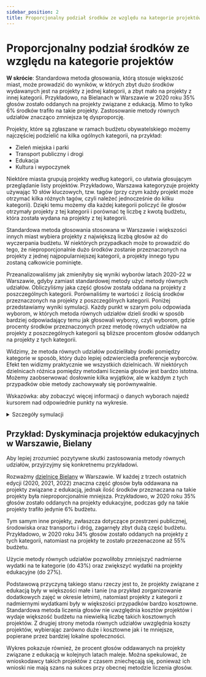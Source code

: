 ```yaml
---
sidebar_position: 2
title: Proporcjonalny podział środków ze względu na kategorie projektów
---
```



# Proporcjonalny podział środków ze względu na kategorie projektów

<div class="summary">
<b>W skrócie</b>:
Standardowa metoda głosowania, którą stosuje większość miast, może prowadzić do wyników, w których zbyt dużo środków 
wydawanych jest na projekty z jednej kategorii, a zbyt mało na projekty z innej kategorii. Przykładowo, na Bielanach w Warszawie w 2020 roku 35% głosów zostało oddanych na projekty związane z edukacją.
Mimo to tylko 6% środków trafiło na takie projekty. Zastosowanie metody równych udziałów znacząco zmniejsza tę dysproporcję.
</div>

Projekty, które są zgłaszane w ramach budżetu obywatelskiego możemy najczęściej podzielić na kilka ogólnych kategorii, na przykład:
* Zieleń miejska i parki
* Transport publiczny i drogi
* Edukacja
* Kultura i wypoczynek

Niektóre miasta grupują projekty według kategorii, co ułatwia głosującym przeglądanie listy projektów. 
Przykładowo, Warszawa kategoryzuje projekty używając 10 słów kluczowych, tzw. tagów (przy czym każdy projekt może otrzymać kilka różnych tagów, czyli należeć jednocześnie do kilku kategorii).
Dzięki temu możemy dla każdej kategorii policzyć ile głosów otrzymały projekty z tej kategorii i porównać tę liczbę z kwotą budżetu, która została wydana na projekty z tej kategorii.

Standardowa metoda głosowania stosowana w Warszawie i większości innych miast wybiera projekty z największą liczbą głosów aż do wyczerpania budżetu.
W niektórych przypadkach może to prowadzić do tego, że nieproporcjonalnie dużo środków zostanie przeznaczonych na projekty z jednej najpopularniejszej kategorii, a projekty innego typu zostaną całkowicie pominięte.

Przeanalizowaliśmy jak zmieniłyby się wyniki wyborów latach 2020-22 w Warszawie, gdyby zamiast standardowej metody użyć metody równych udziałów. Obliczyliśmy jaka część głosów została oddana na projekty z poszczególnych kategorii. 
Porównaliśmy te wartości z ilością środków przeznaczonych na projekty z poszczególnych kategorii. Poniżej przedstawiamy wyniki symulacji. Każdy punkt w szarym polu odpowiada wyborom, w których metoda równych udziałów 
dzieli środki w sposób bardziej odpowiadający temu jak głosowali wyborcy, czyli wyborom, gdzie procenty środków przeznaczonych przez metodę równych udziałów na projekty z poszczególnych kategorii są bliższe procentom głosów
oddanych na projekty z tych kategorii.

Widzimy, że metoda równych udziałów podzieliłaby środki pomiędzy kategorie w sposób, który dużo lepiej odzwierciedla preferencje wyborców. 
Efekt ten widizmy praktycznie we wszystkich dzielnicach. W niektórych dzielnicach różnica pomiędzy metodami liczenia głosów jest bardzo istotna.
Możemy zaobserwować dosłownie kilka wyjątków, ale w każdym z tych przypadków obie metody zachowywały się porównywalnie.

<Datawrapper src="//datawrapper.dwcdn.net/E7ac1/2/" />

Wskazówka: aby zobaczyć więcej informacji o danych wyborach najedź kursorem nad odpowiednie punkty na wykresie.

<details>
<summary>Szczegóły symulacji</summary>

Symulacja została przeprowadzona w styczniu 2023 roku z wykorzystaniem danych wyborczych z [biblioteki Pabulib](http://pabulib.org/). 
Wykorzystaliśmy dane z warszawskich edycji budżetu obywatelskiego z lat 2020, 2021 i 2022.
Każda z 18 dzielnic Warszawy miała przeznaczoną osobną pulę na projekty dotyczące tej dzielnicy.
W sumie daje to 3 &middot; 18 = 54 instancji wyborczych. W każdej z tych instancji zgłaszane projekty były opatrzone odpowiednimi adnotacjami, które sugerowały do jakiej kategorii dany projekt należy: 
każdy projekt mógł być zatem przypisany do jednej bądź kilku kategorii.
Niektóre projekty nie były przypisane do żadnej kategorii; umownie traktujemy je jako należące do kategorii o nazwie „pozostałe”.

Dla każdej instancji wyborczej obliczyliśmy **procenty głosów**, które otrzymały poszczególne kategorie projektów.
W pierwszym kroku głos każdego wyborcy podzieliliśmy po równo pomiędzy projekty na które ten wyborca zagłosował. Przykładowo, jeśli wyborca zagłosował na 4 projekty (maksymalnie można zagłosować na 10 projektów), 
to każdemu z tych 4 projektów przyznaliśmy 0,25 punktu. W kolejnym kroku, dla każdego projektu, podzieliliśmy jego punkty po równo pomiędzy kategorie (tagi), do których ten projekt należał.
Przykładowo, jeśli projekt otrzymał 30 punktów i należał do 3 kategorii, to każdej z tych trzech kategorii przyznaliśmy 10 punktów.
W kolejnym kroku obliczyliśmy jaki procent całkowitej liczby punktów, otrzymała każda z kategorii.

Następnie dla każdej instancji wyborczej obliczyliśmy, które projekty zostałyby wybrane przy użyciu metody równych udziałów, a które za pomocą standardowej metody liczenia głosów.
Dla każdej z tych dwóch metod liczenia głosów obliczyliśmy **procenty środków** które byłyby przeznaczone na poszczególne kategorie.
Jeżeli projekt został wybrany przy użyciu odpowiedniej metody, to jego koszt dzielimy po równo pomiędzy kategorie, do których należy.
Przykładowo, jeśli projekt kosztował 600 zł i należał do 3 kategorii, to każda kategoria otrzymała 200 zł.
Na koniec obliczyliśmy jaki procent całkowitego budżetu otrzymała każda kategoria.

Po obliczeniu procentów głosów oraz procentów środków przeznaczonych na poszczególne kategorie, policzyliśmy **odległość** między tymi wartościami.
Odległość liczymy w metryce L1: dla każdej kategorii bierzemy wartość bezwzględną różnicy między procentem głosów oraz procentem środków przeznaczonych na tę kategorię i obliczamy sumę tych wartości bezwzględnych.
Przykładowo, załóżmy, że mamy 3 kategorie projektów. Załóżmy, że kategorie te otrzymały odpowiednio 10%, 30% i 60% głosów. Na projekty z tych kategorii przeznaczonych zostało
odpowiednio 20%, 30% i 50% środków. Wtedy odległość wynosiłaby 10% + 0% + 10% = 20%.
Mniejsza odległość oznacza zatem, że podział budżetu pomiędzy kategorie jest bliższy rozkładowi głosów pomiędzy kategorie.
(Wartości na osiach wykresu zostały przeskalowane).

Użyliśmy również innych miar odległości (np., dywergencja Kullbacka-Leiblera), ale za każdym razem otrzymywaliśmy podobne wyniki:
Metoda równych udziałów dzieliłaby środki pomiędzy kategorie w sposób który znacznie lepiej odpowiadałby preferencjom wyborców.
</details>

## Przykład: Dyskyminacja projektów edukacyjnych w Warszawie, Bielany

Aby lepiej zrozumieć pozytywne skutki zastosowania metody równych udziałów, przyjrzyjmy się konkretnemu przykładowi.

Rozważmy [dzielnicę Bielany](https://en.wikipedia.org/wiki/Bielany) w Warszawie. 
W każdej z trzech ostatnich edycji (2020, 2021, 2022) znaczna część głosów była oddawana na projekty związane z edukacją, jednak ilość środków przeznaczana na takie projekty była nieproporcjonalnie mniejsza.
Przykładowo, w 2020 roku 35% głosów zostało oddanych na projekty edukacyjne, podczas gdy na takie projekty trafiło jedynie 6% budżetu.

Tym samym inne projekty, zwłaszcza dotyczące przestrzeni publicznej, środowiska oraz transportu i dróg, zagarnęły zbyt dużą część budżetu.
Przykładowo, w 2020 roku 34% głosów zostało oddanych na projekty z tych kategorii, natomiast na projekty te zostało przezenaczone aż 55% budżetu.

Użycie metody równych udziałów pozwoliłoby zmniejszyć nadmierne wydatki na te kategorie (do 43%) oraz zwiększyć wydatki na projekty edukacyjne (do 27%).

<Datawrapper src="//datawrapper.dwcdn.net/dHS07/3/" />


Podstawową przyczyną takiego stanu rzeczy jest to, że projekty związane z edukacją były w większości małe i tanie (na przykład zorganizowanie dodatkowych zajęć w okresie letnim),
natomiast projekty z kategorii z nadmiernymi wydatkami były w większości przypadków bardzo kosztowne. Standardowa metoda liczenia głosów
nie uwzględnia kosztów projektów i wydaje większość budżetu na niewielką liczbę takich kosztownych projektów. Z drugiej strony metoda równych udziałów uwzględnia koszty projektów,
wybierając zarówno duże i kosztowne jak i te mniejsze, popierane przez bardziej lokalne społeczności.

Wykres pokazuje również, że procent głosów oddawanych na projekty związane z edukacją w kolejnych latach maleje. Można spekulować, że wnioskodawcy takich projektów 
z czasem zniechęcają się, ponieważ ich wnioski nie mają szans na sukces przy obecnej metodzie liczenia głosów.